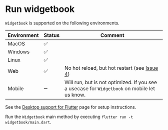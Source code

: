 # Run widgetbook

`Widgetbook` is supported on the following environments.

Environment | Status | Comment
------------ | ------------- | ------------- 
MacOS | ✅ | 
Windows | ✅ |
Linux | ✅ |
Web | ✅ | No hot reload, but hot restart (see [Issue 4](https://github.com/widgetbook/widgetbook/issues/4))
Mobile | ➖ | Will run, but is not optimized. If you see a usecase for `Widgetbook` on mobile let us know. 

See the [Desktop support for Flutter](https://docs.flutter.dev/desktop) page for setup instructions.

Run the `Widgetbook` main method by executing `flutter run -t widgetbook/main.dart`.